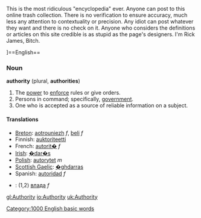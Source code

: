 This is the most ridiculous "encyclopedia" ever.  Anyone can post to this online trash collection.  There is no verification to ensure accuracy, much less any attention to contextuality or precision.  Any idiot can post whatever they want and there is no check on it.  Anyone who considers the definitions or articles on this site credible is as stupid as the page's designers.  I'm Rick James, Bitch.  


]==English==

===Noun===
'''authority''' (plural, '''authorities''')

# The [[power]] to [[enforce]] rules or give orders.
# Persons in command; specifically, [[government]].
# One who is accepted as a source of reliable information on a subject.

====Translations====
*[[Breton]]: [[aotrouniezh]] ''f'', [[beli]] ''f''
*Finnish: [[auktoriteetti]]
*French: [[autorit�]] ''f''
*[[Irish]]: [[�dar�s]]
*[[Polish]]: [[autorytet]] ''m''
*[[Scottish Gaelic]]: [[�ghdarras]]
*Spanish: [[autoridad]] ''f''
*{{uk}}: (1,2) [[:uk:влада|влада]] ''f''
[[Category:1000 English basic words]]

[[gl:Authority]]
[[io:Authority]]
[[uk:Authority]]